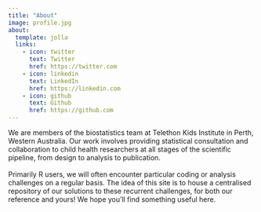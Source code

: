 ```yaml
---
title: "About"
image: profile.jpg
about:
  template: jolla
  links:
    - icon: twitter
      text: Twitter
      href: https://twitter.com
    - icon: linkedin
      text: LinkedIn
      href: https://linkedin.com
    - icon: github
      text: Github
      href: https://github.com
---
```


We are members of the biostatistics team at Telethon Kids Institute in Perth, Western Australia. Our work involves providing statistical consultation and collaboration to child health researchers at all stages of the scientific pipeline, from design to analysis to publication. \
\
Primarily R users, we will often encounter particular coding or analysis challenges on a regular basis. The idea of this site is to house a centralised repository of our solutions to these recurrent challenges, for both our reference and yours! We hope you'll find something useful here.
